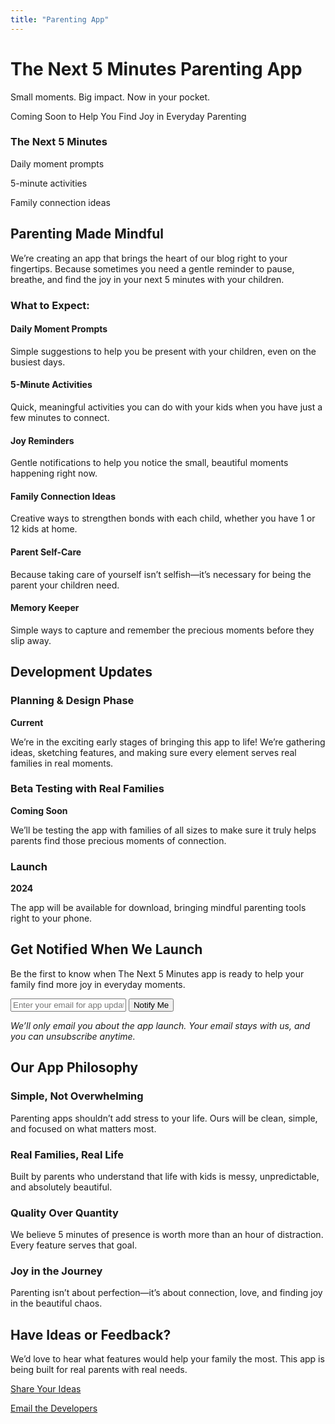 ```yaml
---
title: "Parenting App"
---
```


::: {.app-hero}
<div class="app-intro">
  <h1><i class="fas fa-mobile-alt"></i> The Next 5 Minutes Parenting App</h1>
  <p class="lead">Small moments. Big impact. Now in your pocket.</p>
  <p class="hero-subtitle">Coming Soon to Help You Find Joy in Everyday Parenting</p>
</div>
:::

::: {.app-preview}

::: {.preview-container}

::: {.app-mockup}
::: {.phone-frame}
::: {.phone-screen}
::: {.app-interface}
### The Next 5 Minutes

::: {.feature-preview}
<i class="fas fa-heart"></i> Daily moment prompts

<i class="fas fa-clock"></i> 5-minute activities

<i class="fas fa-family"></i> Family connection ideas
:::
:::
:::
:::
:::

::: {.app-description}
## Parenting Made Mindful

We're creating an app that brings the heart of our blog right to your fingertips. Because sometimes you need a gentle reminder to pause, breathe, and find the joy in your next 5 minutes with your children.

### What to Expect:

::: {.features-list}
::: {.feature}
<i class="fas fa-lightbulb"></i>

#### Daily Moment Prompts
Simple suggestions to help you be present with your children, even on the busiest days.
:::

::: {.feature}
<i class="fas fa-clock"></i>

#### 5-Minute Activities
Quick, meaningful activities you can do with your kids when you have just a few minutes to connect.
:::

::: {.feature}
<i class="fas fa-heart"></i>

#### Joy Reminders
Gentle notifications to help you notice the small, beautiful moments happening right now.
:::

::: {.feature}
<i class="fas fa-users"></i>

#### Family Connection Ideas
Creative ways to strengthen bonds with each child, whether you have 1 or 12 kids at home.
:::

::: {.feature}
<i class="fas fa-coffee"></i>

#### Parent Self-Care
Because taking care of yourself isn't selfish—it's necessary for being the parent your children need.
:::

::: {.feature}
<i class="fas fa-bookmark"></i>

#### Memory Keeper
Simple ways to capture and remember the precious moments before they slip away.
:::
:::
:::

:::
:::

::: {.development-update}
::: {.update-container}
## <i class="fas fa-code"></i> Development Updates

::: {.timeline}
::: {.timeline-item .current}
::: {.timeline-marker}
:::

::: {.timeline-content}
### Planning & Design Phase
**Current**

We're in the exciting early stages of bringing this app to life! We're gathering ideas, sketching features, and making sure every element serves real families in real moments.
:::
:::

::: {.timeline-item .upcoming}
::: {.timeline-marker}
:::

::: {.timeline-content}
### Beta Testing with Real Families
**Coming Soon**

We'll be testing the app with families of all sizes to make sure it truly helps parents find those precious moments of connection.
:::
:::

::: {.timeline-item .upcoming}
::: {.timeline-marker}
:::

::: {.timeline-content}
### Launch
**2024**

The app will be available for download, bringing mindful parenting tools right to your phone.
:::
:::
:::
:::
:::

::: {.newsletter-signup-app}
::: {.signup-container}
## <i class="fas fa-bell"></i> Get Notified When We Launch

Be the first to know when The Next 5 Minutes app is ready to help your family find more joy in everyday moments.

::: {.app-signup-form}
<input type="email" placeholder="Enter your email for app updates" class="email-input">
<button type="submit" class="subscribe-btn">
<i class="fas fa-mobile-alt"></i> Notify Me
</button>
:::

*We'll only email you about the app launch. Your email stays with us, and you can unsubscribe anytime.*
:::
:::

::: {.app-philosophy}
::: {.philosophy-container}
## <i class="fas fa-heart"></i> Our App Philosophy

::: {.philosophy-grid}
::: {.philosophy-card}
<i class="fas fa-leaf"></i>

### Simple, Not Overwhelming
Parenting apps shouldn't add stress to your life. Ours will be clean, simple, and focused on what matters most.
:::

::: {.philosophy-card}
<i class="fas fa-users"></i>

### Real Families, Real Life
Built by parents who understand that life with kids is messy, unpredictable, and absolutely beautiful.
:::

::: {.philosophy-card}
<i class="fas fa-clock"></i>

### Quality Over Quantity
We believe 5 minutes of presence is worth more than an hour of distraction. Every feature serves that goal.
:::

::: {.philosophy-card}
<i class="fas fa-smile"></i>

### Joy in the Journey
Parenting isn't about perfection—it's about connection, love, and finding joy in the beautiful chaos.
:::
:::
:::
:::

::: {.contact-developers}
::: {.contact-container}
## <i class="fas fa-comments"></i> Have Ideas or Feedback?

We'd love to hear what features would help your family the most. This app is being built for real parents with real needs.

::: {.contact-buttons}
[<i class="fas fa-envelope"></i> Share Your Ideas](contact.qmd){.btn .btn-primary}

[<i class="fas fa-paper-plane"></i> Email the Developers](mailto:app@thenext5minutes.com){.btn .btn-outline-primary}
:::
:::
:::